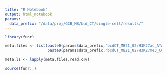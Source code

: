 ```yaml
---
title: "R Notebook"
output: html_notebook
params:
  data_prefix: "/data/proj/GCB_MB/bcd_CT/single-cell/results/"
---
```

```r
library(funr)
```


```r

meta.files <- list(paste0(params$data_prefix,'bcdCT_MB21_02/H3K27ac_ATAGAGGC/cell_picking/metadata.csv'),
                   paste0(params$data_prefix,'bcdCT_MB21_02/H3K27me3_CCTATCCT/cell_picking/metadata.csv'))

meta.ls <- lapply(meta.files,read.csv)
```


```r
source(funr::)
```

